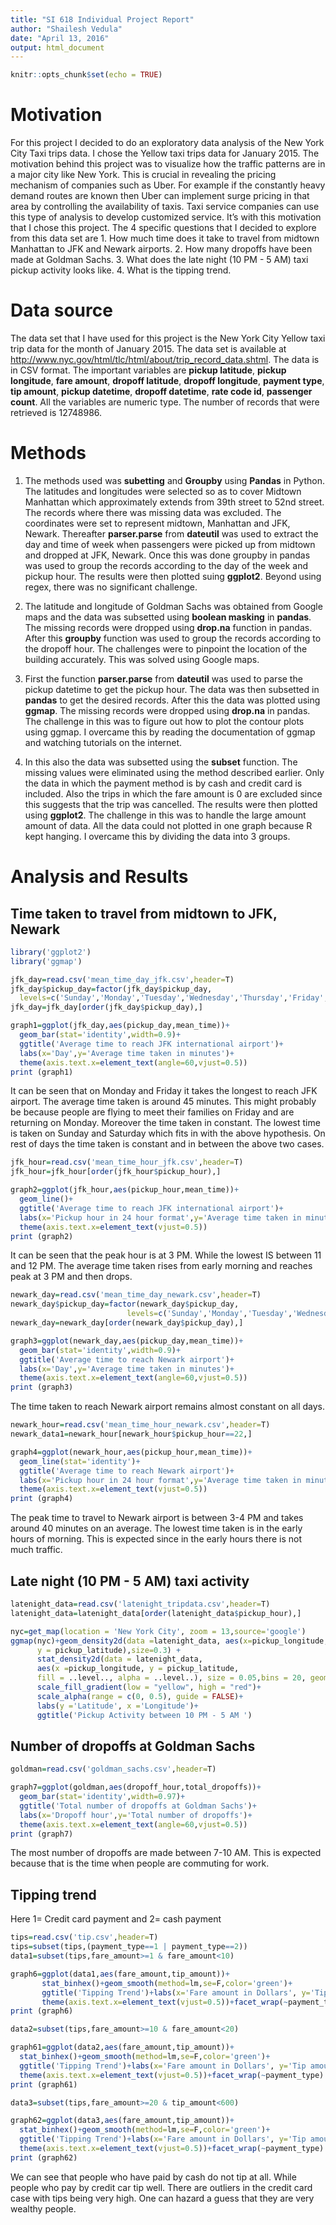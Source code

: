 ```yaml
---
title: "SI 618 Individual Project Report"
author: "Shailesh Vedula"
date: "April 13, 2016"
output: html_document
---
```


```r
knitr::opts_chunk$set(echo = TRUE)
```

# Motivation
For this project I decided to do an exploratory data analysis of the New York City Taxi trips data. I chose the Yellow taxi trips data for January 2015. The motivation behind this project was to visualize how the traffic patterns are in a major city like New York. This is crucial in revealing the pricing mechanism of companies such as Uber. For example if the constantly heavy demand routes are known then Uber can implement surge pricing in that area by controlling the availability of taxis. Taxi service companies can use this type of analysis to develop customized service. It's with this motivation that I chose this project. The 4 specific questions that I decided to explore from this data set are
1. How much time does it take to travel from midtown Manhattan to JFK and Newark airports.
2. How many dropoffs have been made at Goldman Sachs.
3. What does the late night (10 PM - 5 AM) taxi pickup activity looks like.
4. What is the tipping trend.

# Data source
The data set that I have used for this project is the New York City Yellow taxi trip data for the month of January 2015. The data set is available at <http://www.nyc.gov/html/tlc/html/about/trip_record_data.shtml>. The data is in CSV format. The important variables are **pickup latitude**, **pickup longitude**, **fare amount**, **dropoff latitude**, **dropoff longitude**, **payment type**, **tip amount**, **pickup datetime**, **dropoff datetime**, **rate code id**, **passenger count**. All the variables are numeric type. The number of records that were retrieved is 12748986.

# Methods
1. The methods used was **subetting** and **Groupby** using **Pandas** in Python. The latitudes and longitudes were selected so as to cover Midtown Manhattan which approximately extends from 39th street to 52nd street. The records where there was missing data was excluded. The coordinates were set to represent midtown, Manhattan and JFK, Newark. Thereafter **parser.parse** from **dateutil** was used to extract the day and time of week when passengers were picked up from midtown and dropped at JFK, Newark. Once this was done groupby in pandas was used to group the records according to the day of the week and pickup hour. The results were then plotted suing **ggplot2**.
Beyond using regex, there was no significant challenge.

2. The latitude and longitude of Goldman Sachs was obtained from Google maps and the data was subsetted using **boolean masking** in **pandas**. The missing records were dropped using **drop.na** function in pandas. After this **groupby** function was used to group the records according to the dropoff hour. The challenges were to pinpoint the location of the building accurately. This was solved using Google maps.

3. First the function **parser.parse** from **dateutil** was used to parse the pickup datetime to get the pickup hour. The data was then subsetted in **pandas** to get the desired records. After this the data was plotted using **ggmap**. The missing records were dropped using **drop.na** in pandas. The challenge in this was to figure out how to plot the contour plots using ggmap. I overcame this by reading the documentation of ggmap and watching tutorials on the internet. 

4. In this also the data was subsetted using the **subset** function. The missing values were eliminated using the method described earlier. Only the data in which the payment method is by cash and credit card is included. Also the trips in which the fare amount is 0 are excluded since this suggests that the trip was cancelled. The results were then plotted using **ggplot2**. The challenge in this was to handle the large amount amount of data. All the data could not plotted in one graph because R kept hanging. I overcame this by dividing the data into 3 groups. 

# Analysis and Results

## Time taken to travel from midtown to JFK, Newark
```r
library('ggplot2')
library('ggmap')
```
```r
jfk_day=read.csv('mean_time_day_jfk.csv',header=T)
jfk_day$pickup_day=factor(jfk_day$pickup_day,
  levels=c('Sunday','Monday','Tuesday','Wednesday','Thursday','Friday','Saturday'))
jfk_day=jfk_day[order(jfk_day$pickup_day),]

graph1=ggplot(jfk_day,aes(pickup_day,mean_time))+
  geom_bar(stat='identity',width=0.9)+
  ggtitle('Average time to reach JFK international airport')+
  labs(x='Day',y='Average time taken in minutes')+
  theme(axis.text.x=element_text(angle=60,vjust=0.5))
print (graph1)
```

It can be seen that on Monday and Friday it takes the longest to reach JFK airport. The average time taken is around 45 minutes. This might probably be because people are flying to meet their families on Friday and are returning on Monday. Moreover the time taken in constant. The lowest time is taken on Sunday and Saturday which fits in with the above hypothesis. On rest of days the time taken is constant and in between  the above two cases. 

```r
jfk_hour=read.csv('mean_time_hour_jfk.csv',header=T)
jfk_hour=jfk_hour[order(jfk_hour$pickup_hour),]

graph2=ggplot(jfk_hour,aes(pickup_hour,mean_time))+
  geom_line()+
  ggtitle('Average time to reach JFK international airport')+
  labs(x='Pickup hour in 24 hour format',y='Average time taken in minutes')+
  theme(axis.text.x=element_text(vjust=0.5))
print (graph2)
```

It can be seen that the peak hour is at 3 PM. While the lowest IS between 11 and 12 PM. The average time taken rises from early morning and reaches peak at 3 PM and then drops. 

```r
newark_day=read.csv('mean_time_day_newark.csv',header=T)
newark_day$pickup_day=factor(newark_day$pickup_day,
                          levels=c('Sunday','Monday','Tuesday','Wednesday','Thursday','Friday','Saturday'))
newark_day=newark_day[order(newark_day$pickup_day),]

graph3=ggplot(newark_day,aes(pickup_day,mean_time))+
  geom_bar(stat='identity',width=0.9)+
  ggtitle('Average time to reach Newark airport')+
  labs(x='Day',y='Average time taken in minutes')+
  theme(axis.text.x=element_text(angle=60,vjust=0.5))
print (graph3)
```

The time taken to reach Newark airport remains almost constant on all days.

```r
newark_hour=read.csv('mean_time_hour_newark.csv',header=T)
newark_data1=newark_hour[newark_hour$pickup_hour==22,]

graph4=ggplot(newark_hour,aes(pickup_hour,mean_time))+
  geom_line(stat='identity')+
  ggtitle('Average time to reach Newark airport')+
  labs(x='Pickup hour in 24 hour format',y='Average time taken in minutes')+
  theme(axis.text.x=element_text(vjust=0.5))
print (graph4)
```

The peak time to travel to Newark airport is between 3-4 PM and takes around 40 minutes on an average. The lowest time taken is in the early hours of morning. This is expected since in the early hours there is not much traffic.

## Late night (10 PM - 5 AM) taxi activity
```r
latenight_data=read.csv('latenight_tripdata.csv',header=T)
latenight_data=latenight_data[order(latenight_data$pickup_hour),]

nyc=get_map(location = 'New York City', zoom = 13,source='google')
ggmap(nyc)+geom_density2d(data =latenight_data, aes(x=pickup_longitude, 
      y = pickup_latitude),size=0.3) +
      stat_density2d(data = latenight_data, 
      aes(x =pickup_longitude, y = pickup_latitude, 
      fill = ..level.., alpha = ..level..), size = 0.05,bins = 20, geom = "polygon")+
      scale_fill_gradient(low = "yellow", high = "red")+
      scale_alpha(range = c(0, 0.5), guide = FALSE)+
      labs(y ='Latitude', x ='Longitude')+
      ggtitle('Pickup Activity between 10 PM - 5 AM ')
```

## Number of dropoffs at Goldman Sachs
```r
goldman=read.csv('goldman_sachs.csv',header=T)

graph7=ggplot(goldman,aes(dropoff_hour,total_dropoffs))+
  geom_bar(stat='identity',width=0.97)+
  ggtitle('Total number of dropoffs at Goldman Sachs')+
  labs(x='Dropoff hour',y='Total number of dropoffs')+
  theme(axis.text.x=element_text(angle=60,vjust=0.5))
print (graph7)
```

The most number of dropoffs are made between 7-10 AM. This is expected because that is the time when people are commuting for work.

## Tipping trend
Here 1= Credit card payment and 2= cash payment

```r
tips=read.csv('tip.csv',header=T)
tips=subset(tips,(payment_type==1 | payment_type==2))
data1=subset(tips,fare_amount>=1 & fare_amount<10)

graph6=ggplot(data1,aes(fare_amount,tip_amount))+
       stat_binhex()+geom_smooth(method=lm,se=F,color='green')+
       ggtitle('Tipping Trend')+labs(x='Fare amount in Dollars', y='Tip amount')+
       theme(axis.text.x=element_text(vjust=0.5))+facet_wrap(~payment_type)
print (graph6)
```

```r
data2=subset(tips,fare_amount>=10 & fare_amount<20)

graph61=ggplot(data2,aes(fare_amount,tip_amount))+
  stat_binhex()+geom_smooth(method=lm,se=F,color='green')+
  ggtitle('Tipping Trend')+labs(x='Fare amount in Dollars', y='Tip amount')+
  theme(axis.text.x=element_text(vjust=0.5))+facet_wrap(~payment_type)
print (graph61)
```

```r
data3=subset(tips,fare_amount>=20 & tip_amount<600)

graph62=ggplot(data3,aes(fare_amount,tip_amount))+
  stat_binhex()+geom_smooth(method=lm,se=F,color='green')+
  ggtitle('Tipping Trend')+labs(x='Fare amount in Dollars', y='Tip amount')+
  theme(axis.text.x=element_text(vjust=0.5))+facet_wrap(~payment_type)
print (graph62)
```

We can see that people who have paid by cash do not tip at all. While people who pay by credit car tip well. There are outliers in the credit card case with tips being very high. One can hazard a guess that they are very wealthy people.












